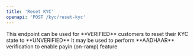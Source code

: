 ```yaml
---
title: 'Reset KYC'
openapi: 'POST /kyc/reset-kyc'
---
```


<Note>
This endpoint can be used for **VERIFIED** customers to reset their KYC state to **UNVERIFIED** 
</Note>

<Note>
It may be used to perform **AADHAAR** verification to enable payin (on-ramp) feature
</Note>